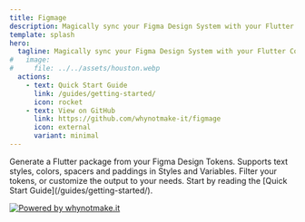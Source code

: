 ```yaml
---
title: Figmage
description: Magically sync your Figma Design System with your Flutter Code!
template: splash
hero:
  tagline: Magically sync your Figma Design System with your Flutter Code!
#   image:
#     file: ../../assets/houston.webp
  actions:
    - text: Quick Start Guide
      link: /guides/getting-started/
      icon: rocket
    - text: View on GitHub
      link: https://github.com/whynotmake-it/figmage
      icon: external
      variant: minimal
---
```



<CardGrid stagger>
	<Card title="Sync your Designs" icon="pencil">
		Generate a Flutter package from your Figma Design Tokens.
	</Card>
	<Card title="All your needs" icon="add-document">
		Supports text styles, colors, spacers and paddings in Styles and Variables.
	</Card>
	<Card title="Configurable" icon="setting">
		Filter your tokens, or customize the output to your needs.
	</Card>
	<Card title="Read the docs" icon="open-book">
		Start by reading the [Quick Start Guide](/guides/getting-started/).
	</Card>
</CardGrid>


[![Powered by whynotmake.it](../../assets/pill.svg)](https://whynotmake.it)

